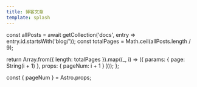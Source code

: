 ```yaml
---
title: 博客文章
template: splash
---
```



  const allPosts = await getCollection('docs', entry => entry.id.startsWith('blog/'));
  const totalPages = Math.ceil(allPosts.length / 9);
  
  return Array.from({ length: totalPages }).map((_, i) => ({
    params: { page: String(i + 1) },
    props: { pageNum: i + 1 }
  }));
};

const { pageNum } = Astro.props;

<PageWrapper pageNum={pageNum} /> 
